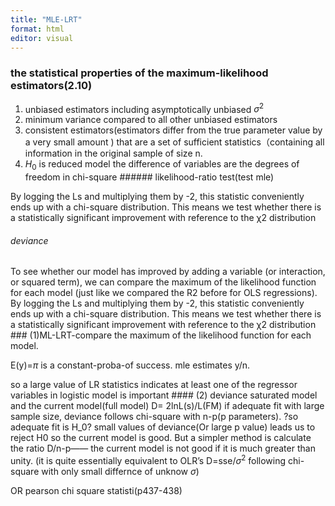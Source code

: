 ```yaml
---
title: "MLE-LRT"
format: html
editor: visual
---
```


### the statistical properties of the maximum-likelihood estimators(2.10)

(1) unbiased estimators including asymptotically unbiased $\sigma^2$
(2) minimum variance compared to all other unbiased estimators
(3) consistent estimators(estimators differ from the true parameter value by a very small amount ) that are a set of sufficient statistics（containing all information in the original sample of size n.
(4) $H_0$ is reduced model the difference of variables are the degrees of freedom in chi-square \###### likelihood-ratio test(test mle)

By logging the Ls and multiplying them by -2, this statistic conveniently ends up with a chi-square distribution. This means we test whether there is a statistically significant improvement with reference to the χ2 distribution

###### deviance

To see whether our model has improved by adding a variable (or interaction, or squared term), we can compare the maximum of the likelihood function for each model (just like we compared the R2 before for OLS regressions). By logging the Ls and multiplying them by -2, this statistic conveniently ends up with a chi-square distribution. This means we test whether there is a statistically significant improvement with reference to the χ2 distribution \### (1)ML-LRT-compare the maximum of the likelihood function for each model.

E(y)=$\pi$ is a constant-proba-of success. mle estimates y/n.

so a large value of LR statistics indicates at least one of the regressor variables in logistic model is important \#### (2) deviance saturated model and the current model(full model) D= 2lnL(s)/L(FM) if adequate fit with large sample size, deviance follows chi-square with n-p(p parameters). ?so adequate fit is H_0? small values of deviance(Or large p value) leads us to reject H0 so the current model is good. But a simpler method is calculate the ratio D/n-p------ the current model is not good if it is much greater than unity. (it is quite essentially equivalent to OLR's D=sse/$\sigma^2$ following chi-square with only small differnce of unknow $\sigma$)

OR pearson chi square statisti(p437-438)

